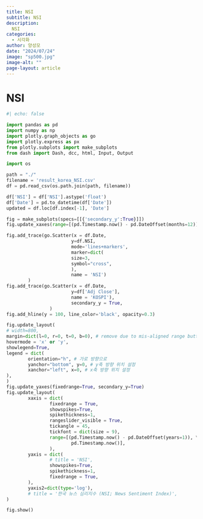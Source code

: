 ---
title: NSI
subtitle: NSI
description:
  NSI
categories:
  - 시각화
author: 양성모
date: "2024/07/24"
image: "sp500.jpg"
image-alt: ""
page-layout: article
---
# NSI
```{python}
#| echo: false

import pandas as pd
import numpy as np
import plotly.graph_objects as go
import plotly.express as px
from plotly.subplots import make_subplots
from dash import Dash, dcc, html, Input, Output

import os

path = "./"
filename = 'result_korea_NSI.csv'
df = pd.read_csv(os.path.join(path, filename))

df['NSI'] = df['NSI'].astype('float')
df['Date'] = pd.to_datetime(df['Date'])
updated = df.loc[df.index[-1], 'Date']

fig = make_subplots(specs=[[{'secondary_y':True}]])
fig.update_xaxes(range=[(pd.Timestamp.now() - pd.DateOffset(months=12)), (pd.Timestamp.now())])

fig.add_trace(go.Scatter(x = df.Date,
                        y=df.NSI,
                        mode='lines+markers',
                        marker=dict(
                        size=3,
                        symbol="cross",
                        ),
                        name = 'NSI')
        )
fig.add_trace(go.Scatter(x = df.Date,
                        y=df['Adj Close'],
                        name = 'KOSPI'),
                        secondary_y = True,
                )
fig.add_hline(y = 100, line_color='black', opacity=0.3)

fig.update_layout(
# width=800,
margin=dict(l=0, r=0, t=0, b=0), # remove due to mis-aligned range button
hovermode = 'x' or 'y',
showlegend=True,
legend = dict(
        orientation="h", # 가로 방향으로
        yanchor="bottom", y=0, # y축 방향 위치 설정
        xanchor="left", x=0, # x축 방향 위치 설정
),
)
fig.update_yaxes(fixedrange=True, secondary_y=True)
fig.update_layout(
        xaxis = dict(
                fixedrange = True,
                showspikes=True,
                spikethickness=1,
                rangeslider_visible = True,
                tickangle = 45,
                tickfont = dict(size = 9),
                range=[(pd.Timestamp.now() - pd.DateOffset(years=1)), \
                        pd.Timestamp.now()],
                ),
        yaxis = dict(
                # title = 'NSI',
                showspikes=True,
                spikethickness=1,
                fixedrange = True,
        ),
        yaxis2=dict(type='log'),
        # title = '한국 뉴스 심리지수 (NSI; News Sentiment Index)',
)

fig.show()
```

